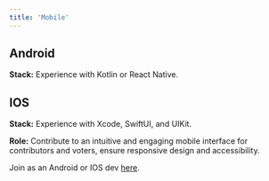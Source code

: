 ```yaml
---
title: 'Mobile'
---
```


## Android
**Stack:** Experience with Kotlin or React Native.
## IOS
**Stack:** Experience with Xcode, SwiftUI, and UIKit.    

**Role:** Contribute to an intuitive and engaging mobile interface for contributors and voters, ensure responsive design and accessibility.

<Tip>

Join as an Android or IOS dev [here](https://discord.com/channels/1254395168073973832/1254451516677554317).

</Tip>